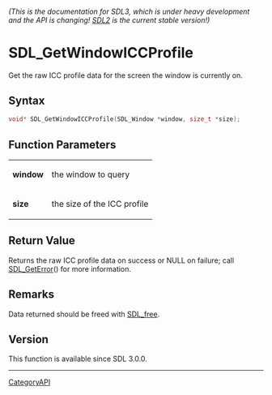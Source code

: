 ====== (This is the documentation for SDL3, which is under heavy development and the API is changing! [https://wiki.libsdl.org/ SDL2] is the current stable version!) ======
= SDL_GetWindowICCProfile =

Get the raw ICC profile data for the screen the window is currently on.

== Syntax ==

<syntaxhighlight lang='c'>
void* SDL_GetWindowICCProfile(SDL_Window *window, size_t *size);
</syntaxhighlight>

== Function Parameters ==

{|
|'''window'''
|the window to query
|-
|'''size'''
|the size of the ICC profile
|}

== Return Value ==

Returns the raw ICC profile data on success or NULL on failure; call
[[SDL_GetError]]() for more information.

== Remarks ==

Data returned should be freed with [[SDL_free]].

== Version ==

This function is available since SDL 3.0.0.

----
[[CategoryAPI]]


